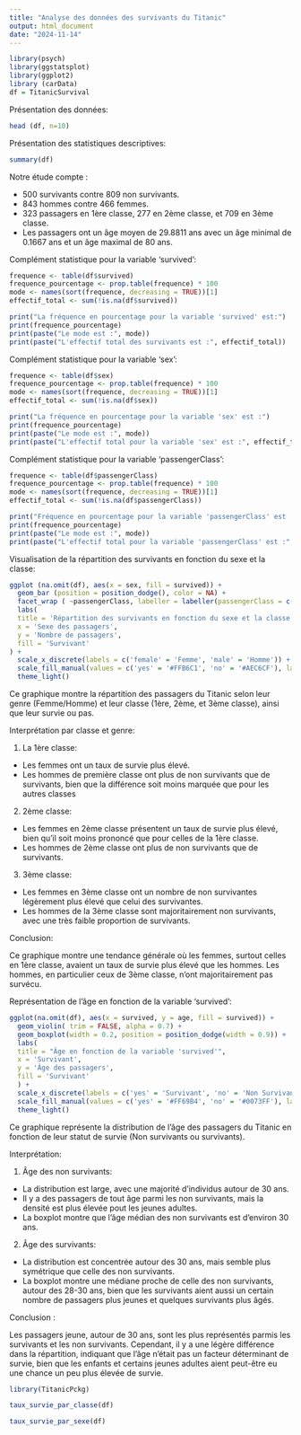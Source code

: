 ```yaml
---
title: "Analyse des données des survivants du Titanic"
output: html_document
date: "2024-11-14"
---
```


```r
library(psych)
library(ggstatsplot)
library(ggplot2)
library (carData)
df = TitanicSurvival 
```

Présentation des données:
```r
head (df, n=10)
```

Présentation des statistiques descriptives:
```r
summary(df)
```


Notre étude compte :

  - 500 survivants contre 809 non survivants.
  - 843 hommes contre 466 femmes.
  - 323 passagers en 1ère classe, 277 en 2ème classe, et 709 en 3ème classe.
  - Les passagers ont un âge moyen de 29.8811 ans avec un âge minimal de 0.1667 ans et un âge maximal de 80 ans.
  
  
  
  
Complément statistique pour la variable 'survived':
```r
frequence <- table(df$survived)
frequence_pourcentage <- prop.table(frequence) * 100
mode <- names(sort(frequence, decreasing = TRUE))[1]
effectif_total <- sum(!is.na(df$survived))

print("La fréquence en pourcentage pour la variable 'survived' est:")
print(frequence_pourcentage)
print(paste("Le mode est :", mode))
print(paste("L'effectif total des survivants est :", effectif_total))
```

Complément statistique pour la variable 'sex':
```r
frequence <- table(df$sex)
frequence_pourcentage <- prop.table(frequence) * 100
mode <- names(sort(frequence, decreasing = TRUE))[1]
effectif_total <- sum(!is.na(df$sex))

print("La fréquence en pourcentage pour la variable 'sex' est :")
print(frequence_pourcentage)
print(paste("Le mode est :", mode))
print(paste("L'effectif total pour la variable 'sex' est :", effectif_total))
```

Complément statistique pour la variable 'passengerClass':
```r
frequence <- table(df$passengerClass)
frequence_pourcentage <- prop.table(frequence) * 100
mode <- names(sort(frequence, decreasing = TRUE))[1]
effectif_total <- sum(!is.na(df$passengerClass))

print("Fréquence en pourcentage pour la variable 'passengerClass' est :")
print(frequence_pourcentage)
print(paste("Le mode est :", mode))
print(paste("L'effectif total pour la variable 'passengerClass' est :", effectif_total))
```



Visualisation de la répartition des survivants en fonction du sexe et la classe:
```r
ggplot (na.omit(df), aes(x = sex, fill = survived)) +
  geom_bar (position = position_dodge(), color = NA) +
  facet_wrap ( ~passengerClass, labeller = labeller(passengerClass = c('1st' = '1ère Classe', '2nd' = '2ème Classe', '3rd' = '3ème Classe'))) +
  labs(
  title = 'Répartition des survivants en fonction du sexe et la classe',
  x = 'Sexe des passagers',
  y = 'Nombre de passagers',
  fill = 'Survivant'
) +
  scale_x_discrete(labels = c('female' = 'Femme', 'male' = 'Homme')) +
  scale_fill_manual(values = c('yes' = '#FFB6C1', 'no' = '#AEC6CF'), labels = c('yes' = 'Survivant', 'no' = 'Non survivant')) +
  theme_light()
```


Ce graphique montre la répartition des passagers du Titanic selon leur genre (Femme/Homme) et leur classe (1ère, 2ème, et 3ème classe), ainsi que leur survie ou pas.

Interprétation par classe et genre: 

1. La 1ère classe:

 - Les femmes ont un taux de survie plus élevé.
 - Les hommes de première classe ont plus de non survivants que de survivants, bien que la différence soit moins marquée que pour les autres classes
 
2. 2ème classe:
 
 - Les femmes en 2ème classe présentent un taux de survie plus élevé, bien qu'il soit moins prononcé que pour celles de la 1ère classe.
 - Les hommes de 2ème classe ont plus de non survivants que de survivants.
 
3. 3ème classe:

 - Les femmes en 3ème classe ont un nombre de non survivantes légèrement plus élevé que celui des survivantes.
 - Les hommes de la 3ème classe sont majoritairement non survivants, avec une très faible proportion de survivants.
 
 
Conclusion:
 
  Ce graphique montre une tendance générale où les femmes, surtout celles en 1ère classe, avaient un taux de survie plus élevé que les hommes. Les hommes, en particulier ceux de 3ème classe, n'ont majoritairement pas survécu.
  
  

Représentation de l’âge en fonction de la variable 'survived':
```r
ggplot(na.omit(df), aes(x = survived, y = age, fill = survived)) +
  geom_violin( trim = FALSE, alpha = 0.7) +
  geom_boxplot(width = 0.2, position = position_dodge(width = 0.9)) +
  labs(
  title = "Âge en fonction de la variable 'survived'",
  x = 'Survivant',
  y = 'Âge des passagers',
  fill = 'Survivant'
  ) +
  scale_x_discrete(labels = c('yes' = 'Survivant', 'no' = 'Non Survivant')) + 
  scale_fill_manual(values = c('yes' = '#FF69B4', 'no' = '#0073FF'), labels = c('yes' = 'Survivant', 'no' = 'Non Survivant')) +
  theme_light()
```


Ce graphique représente la distribution de l'âge des passagers du Titanic en fonction de leur statut de survie (Non survivants ou survivants).

Interprétation: 

1. Âge des non survivants:

 - La distribution est large, avec une majorité d'individus autour de 30 ans.
 - Il y a des passagers de tout âge parmi les non survivants, mais la densité est plus élevée pout les jeunes adultes.
 - La boxplot montre que l'âge médian des non survivants est d'environ 30 ans.
 
2. Âge des survivants:

 - La distribution est concentrée autour des 30 ans, mais semble plus symétrique que celle des non survivants.
 - La boxplot montre une médiane proche de celle des non survivants, autour des 28-30 ans, bien que les survivants aient aussi un certain nombre de passagers plus jeunes et quelques survivants plus âgés.
 
 
Conclusion :

  Les passagers jeune, autour de 30 ans, sont les plus représentés parmis les survivants et les non survivants. Cependant, il y a une légère différence dans la répartition, indiquant que l'âge n'était pas un facteur déterminant de survie, bien que les enfants et certains jeunes adultes aient peut-être eu une chance un peu plus élevée de survie.
  

```r
library(TitanicPckg)
```

```r
taux_survie_par_classe(df)
```
  
```r
taux_survie_par_sexe(df)
```

 






